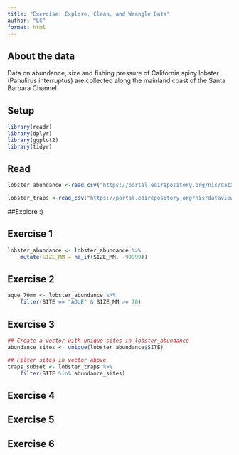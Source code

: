 ```yaml
---
title: "Exercise: Explore, Clean, and Wrangle Data"
author: "LC"
format: html
---
```


## About the data

Data on abundance, size and fishing pressure of California spiny lobster (Panulirus interruptus) are collected along the mainland coast of the Santa Barbara Channel.

## Setup
```r
library(readr)
library(dplyr)
library(ggplot2)
library(tidyr)
```

## Read
```r

lobster_abundance <-read_csv("https://portal.edirepository.org/nis/dataviewer?packageid=knb-lter-sbc.77.8&entityid=f32823fba432f58f66c06b589b7efac6")

lobster_traps <-read_csv("https://portal.edirepository.org/nis/dataviewer?packageid=knb-lter-sbc.77.8&entityid=66dd61c75bda17c23a3bce458c56ed84")

```
##Explore
:)

## Exercise 1
```r
lobster_abundance <- lobster_abundance %>% 
    mutate(SIZE_MM = na_if(SIZE_MM, -99999))
```

## Exercise 2
```r
aque_70mm <- lobster_abundance %>% 
    filter(SITE == "AQUE" & SIZE_MM >= 70)
```

## Exercise 3
```r
## Create a vector with unique sites in lobster_abundance
abundance_sites <- unique(lobster_abundance$SITE)

## Filter sites in vector above
traps_subset <- lobster_traps %>% 
    filter(SITE %in% abundance_sites)
```

## Exercise 4

## Exercise 5

## Exercise 6
